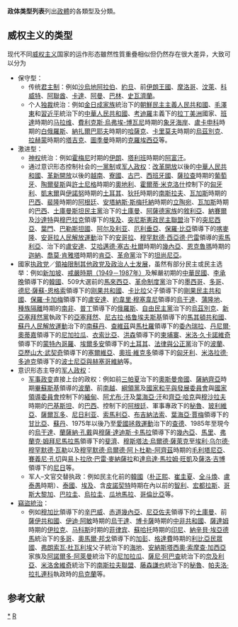 {{多個問題|
{{original research|time=2014-10-04T02:28:43+00:00}}
{{unreferenced|time=2014-10-04T02:28:43+00:00}}
{{prose|time=2015-02-26T12:55:55+00:00}}
}}
'''政体类型列表'''列出[[政體|政體]]的各類型及分類。

==威权主义的类型==
现代不同[[威权主义|威权主义]]国家的运作形态雖然性質重疊相似但仍然存在很大差异，大致可以分为
*保守型：
**传统[[君主制|君主制]]：例如[[沙烏地阿拉伯|沙烏地阿拉伯]]、[[約旦|約旦]]、前[[伊朗王國|伊朗王國]]、[[摩洛哥|摩洛哥]]、[[汶萊|汶萊]]、[[科威特|科威特]]、[[阿聯酋|阿聯酋]]、[[卡達|卡達]]、[[阿曼|阿曼]]、[[巴林|巴林]]、[[史瓦濟蘭|史瓦濟蘭]]。
**个人[[独裁|独裁]]统治：例如[[金日成家族|金日成家族]]統治下的[[朝鮮民主主義人民共和國|朝鮮民主主義人民共和國]]、[[毛澤東|毛澤東]]和[[習近平|習近平]]統治下的[[中華人民共和國|中華人民共和國]]、[[考迪羅|考迪羅]]主義下的[[拉丁美洲|拉丁美洲]]國家、[[班達|班達]]時期的[[马拉维|马拉维]]、[[費利克斯·烏弗埃-博瓦尼|費利克斯·烏弗埃-博瓦尼]]時期的[[象牙海岸|象牙海岸]]、[[盧卡申科|盧卡申科]]時期的[[白俄羅斯|白俄羅斯]]、[[納扎爾巴耶夫|納扎爾巴耶夫]]時期的[[哈薩克|哈薩克]]、[[卡里莫夫|卡里莫夫]]時期的[[烏茲別克|烏茲別克]]、[[拉赫蒙|拉赫蒙]]時期的[[塔吉克斯坦|塔吉克]]、[[圖季曼|圖季曼]]時期的[[克羅埃西亞|克羅埃西亞]]等。
*激进型：
**[[神权|神权]]统治：例如[[霍梅尼|霍梅尼]]时期的[[伊朗|伊朗]]、[[塔利班|塔利班]]時期的[[阿富汗|阿富汗]]。
**通过意识形态控制社会的[[一黨制|一黨制]]或[[軍事獨裁|军人政权]]：[[改革開放|改革開放]]以後的[[中華人民共和國|中華人民共和國]]、[[革新開放|革新開放]]以後的[[越南|越南]]、[[寮國|寮國]]、[[古巴|古巴]]、[[西班牙國|西班牙國]]、[[薩拉查|薩拉查]]時期的[[新國家_(葡萄牙)|葡萄牙]]、[[恩格爾伯特·陶爾斐斯|陶爾斐斯]]與[[庫爾特·許士尼格|許士尼格]]時期的[[奧地利|奧地利]]、[[霍爾蒂·米克洛什|霍爾蒂·米克洛什]]控制下的[[匈牙利|匈牙利]]、[[凱末爾|凱末爾]]與[[伊諾努|伊諾努]]時期的[[土耳其|土耳其]]、[[狄托|狄托]]時期的[[南斯拉夫|南斯拉夫]]、[[瓦加斯|瓦加斯]]時期的[[巴西|巴西]]、[[裴隆|裴隆]]時期的[[阿根廷|阿根廷]]、[[安塔納斯·斯梅托納|安塔納斯·斯梅托納]]時期的[[立陶宛|立陶宛]]、[[瓦加斯|瓦加斯]]時期的[[巴西|巴西]]、[[土庫曼斯坦民主黨|土庫曼斯坦民主黨]]治下的[[土庫曼|土庫曼]]、[[阿薩德家族|阿薩德家族]]的[[敘利亞|敘利亞]]、[[納賽爾|納賽爾]]及[[沙達特|沙達特]]與[[穆巴拉克|穆巴拉克]]領導下的[[埃及|埃及]]、[[突尼斯憲政民主聯盟|突尼斯憲政民主聯盟]]治下的[[突尼西亞|突尼西亞]]、[[葉門|葉門]]、[[巴勒斯坦國|巴勒斯坦國]]、[[阿尔及利亚|阿尔及利亚]]、[[厄利垂亞|厄利垂亞]]、[[保羅·比亞|保羅·比亞]]領導下的[[喀麥隆|喀麥隆]]、[[安哥拉人民解放運動|安哥拉人民解放運動]]治下的[[安哥拉|安哥拉]]、[[穆罕默德·西亞德·巴雷|穆罕默德·西亞德·巴雷]]領導的[[索馬利亞民主共和國|索馬利亞]]、{{link-en|爭取民主和發展共和運動|National Republican Movement for Democracy and Development}}治下的[[盧安達|盧安達]]、[[艾哈邁德·塞古·杜爾|艾哈邁德·塞古·杜爾]]時期的[[幾內亞|幾內亞]]、[[恩克魯瑪|恩克魯瑪]]時期的[[迦納|迦納]]、[[喬莫·肯雅塔|喬莫·肯雅塔]]時期的[[肯亞|肯亞]]、[[坦尚尼亞革命黨|革命黨]]治下的[[坦尚尼亞|坦尚尼亞]]。
*國家[[执政党|执政党]]／[[領袖|領袖]][[一黨獨大|限制其他政党及政治人士发展]]，虽然有部分民主或民主选举：例如[[新加坡|新加坡]]、[[臺灣戒嚴令|戒嚴時期（1949－1987年）]]及解嚴初期的[[中華民國|中華民國]]、[[李承晚|李承晚]]領導下的[[韓國|韓國]]、509大選前的[[馬來西亞|馬來西亞]]、[[革命制度黨|革命制度黨]]治下的[[墨西哥|墨西哥]]、[[多哥|多哥]]、[[德尼·薩蘇-恩格索|德尼·薩蘇-恩格索]]領導下的[[刚果共和國|刚果共和國]]、[[卡比拉|卡比拉]]父子領導下的[[剛果民主共和國|剛果民主共和國]]、[[保羅·卡加梅|保羅·卡加梅]]領導下的[[盧安達|盧安達]]、[[約韋里·穆塞韋尼|約韋里·穆塞韋尼]]領導的[[烏干達|烏干達]]、[[蒲隆地|蒲隆地]]、[[種族隔離|種族隔離]]時期的[[南非|南非]]、[[普丁|普丁]]領導下的[[俄羅斯|俄羅斯]]、[[烏茲別克斯坦自由民主黨|自由民主黨]]治下的[[烏茲別克|烏茲別克]]、[[新亞塞拜然黨|新亞塞拜然黨]]執政下的[[亞塞拜然|亞塞拜然]]、[[尼古拉·格鲁埃夫斯基|尼古拉·格鲁埃夫斯基]]領導下的[[馬其頓共和國|馬其頓共和國]]、[[蘇丹人民解放運動|蘇丹人民解放運動]]治下的[[南蘇丹|南蘇丹]]、[[烏戈·查維茲|查維茲]]與[[尼古拉斯·馬杜羅|馬杜羅]]領導下的[[委內瑞拉|委內瑞拉]]、[[丹尼爾·奧蒂嘉|丹尼爾·奧蒂嘉]]領導下的[[尼加拉瓜|尼加拉瓜]]、[[衣索比亞|衣索比亞]]、[[洪森|洪森]]領導下的[[柬埔寨|柬埔寨]]、[[米洛·久卡諾維奇|米洛·久卡諾維奇]]領導下的[[蒙特內哥羅|蒙特內哥羅]]、[[埃爾多安|埃爾多安]]領導下的[[土耳其|土耳其]]、[[法律與公正黨|法律與公正黨]]治下的[[波蘭|波蘭]]、[[亞歷山大·武契奇|亞歷山大·武契奇]]領導下的[[塞爾維亞|塞爾維亞]]、[[奧班·維克多|奧班·維克多]]領導下的[[匈牙利|匈牙利]]、[[米洛拉德·多迪克|米洛拉德·多迪克]]領導下的[[波士尼亞與赫塞哥維納|波士尼亞與赫塞哥維納]]等。
*意识形态主导的[[軍政府|军人政权]]：
**[[军事政变|军事政变]]直接上台的政权：例如前[[三帕夏|三帕夏]]治下的[[奧斯曼帝國|奧斯曼帝國]]、[[薩納齊亞|薩納齊亞]]時期[[約瑟夫·畢蘇斯基|畢蘇斯基]]領導的[[波蘭第二共和國|波蘭]]、前[[越南共和國|南越]]、[[緬甸社會主義綱領黨|綱領黨]]及[[國家和平與發展委員會|國家和平與發展委員會]]與[[國家領導委員會_(緬甸)|國家領導委員會]]控制下的[[緬甸|緬甸]]、[[阿尤布·汗|阿尤布·汗]]及[[葉海亞·汗|葉海亞·汗]]和[[齊亞·哈克|齊亞·哈克]]與[[穆沙拉夫|穆沙拉夫]]時期的[[巴基斯坦|巴基斯坦]]、{{le|巴西軍事獨裁時期|Military dictatorship in Brazil|軍事獨裁時期}}的[[巴西|巴西]]、{{le|國家重組過程委員會|National Reorganization Process}}控制下的[[阿根廷|阿根廷]]、軍事專政下的[[秘魯|秘魯]]、[[玻利維亞|玻利維亞]]、[[薩爾瓦多|薩爾瓦多]]、[[尼日利亚|尼日利亚]]、[[索馬利亞|索馬利亞]]、[[布吉納法索|布吉納法索]]、[[葉海亞·賈梅|葉海亞·賈梅]]領導下的[[甘比亞|甘比亞]]、[[蘇丹|蘇丹]]、1975年以後乃至[[愛國拯救運動|愛國拯救運動]]治下的[[查德|查德]]、1985年至現今的[[烏干達|烏干達]]、[[蘭薩納·孔戴|蘭薩納·孔戴]]與[[穆薩·達迪斯·卡馬拉|穆薩·達迪斯·卡馬拉]]領導下的[[幾內亞|幾內亞]]、[[馬里|馬里]]、[[弗蘭克·姆拜尼馬拉馬|弗蘭克·姆拜尼馬拉馬]]領導下的[[斐濟|斐濟]]、[[穆斯塔法·烏爾德·薩萊克|穆斯塔法·烏爾德·薩萊克]]至[[埃利·乌尔德·穆罕默德·瓦勒|埃利·乌尔德·穆罕默德·瓦勒]]以及[[穆罕默德·烏爾德·阿卜杜勒-阿齊茲|穆罕默德·烏爾德·阿卜杜勒-阿齊茲]]時期的[[毛利塔尼亞|毛利塔尼亞]]、[[賽義尼·孔切|賽義尼·孔切]]與[[易卜拉欣·巴雷·麥納薩拉|易卜拉欣·巴雷·麥納薩拉]]和[[達烏達·馬拉姆·旺凱|達烏達·馬拉姆·旺凱]]及[[薩洛·吉博|薩洛·吉博]]領導下的[[尼日|尼日]]等。
**军人–文官交替执政：例如民主化前的[[韓國|韓國]]（[[朴正熙|朴正熙]]、[[崔圭夏|崔圭夏]]、[[全斗煥|全斗煥]]、[[盧泰愚|盧泰愚]]時期）、[[泰國|泰國]]、[[埃及|埃及]]、含[[皮諾契特|皮諾契特]]時期在內以前的[[智利|智利]]、[[宏都拉斯|宏都拉斯]]、[[哥斯大黎加|哥斯大黎加]]、[[巴拉圭|巴拉圭]]、[[烏拉圭|烏拉圭]]、[[瓜地馬拉|瓜地馬拉]]、[[哥倫比亞|哥倫比亞]]等。
*[[竊盜統治|竊盜統治]]：<!--政权统治国家的主要目的只是为了获取个人财富-->
**例如[[穆加比|穆加比]]領導下的[[辛巴威|辛巴威]]、[[赤道幾內亞|赤道幾內亞]]、[[尼亞佐夫|尼亞佐夫]]領導下的[[土庫曼|土庫曼]]、前[[薩伊共和國|薩伊共和國]]、[[伊迪·阿敏|伊迪·阿敏]]時期的[[烏干達|烏干達]]、[[博卡薩|博卡薩]]時期的[[中非共和國|中非共和國]]、[[薩達姆|薩達姆]]時期的[[伊拉克|伊拉克]]、[[马科斯|马科斯]]时期的[[菲律宾|菲律宾]]、[[蘇哈托|蘇哈托]]時期的[[印尼|印尼]]、[[納辛貝·埃亞德馬|納辛貝·埃亞德馬]]統治下的[[多哥|多哥]]、[[奧馬爾·邦戈|奧馬爾·邦戈]]領導下的[[加彭|加彭]]、[[格達費|格達費]]時期的[[利比亞民眾國|利比亞民眾國]]、[[弗朗索瓦·杜瓦利埃|弗朗索瓦·杜瓦利埃]]父子統治下的[[海地|海地]]、[[安納斯塔西奧·索摩查·加西亞|安納斯塔西奧·索摩查·加西亞]]家族及[[阿諾爾多·阿萊曼|阿諾爾多·阿萊曼]]統治下的[[尼加拉瓜|尼加拉瓜]]、[[薩尼·阿巴查|薩尼·阿巴查]]統治下的[[奈及利亞|奈及利亞]]、[[米洛舍維奇|米洛舍維奇]]統治下的[[南斯拉夫聯盟|南斯拉夫聯盟]]、[[藤森謙也|藤森謙也]]統治下的[[秘魯|秘魯]]、[[帕夫洛·拉扎連科|帕夫洛·拉扎連科]]執政時的[[烏克蘭|烏克蘭]]等。

== 参考文献 ==
{{Reflist|30em}}

[[Category:政体|*]]
[[Category:政治學術語|R]]